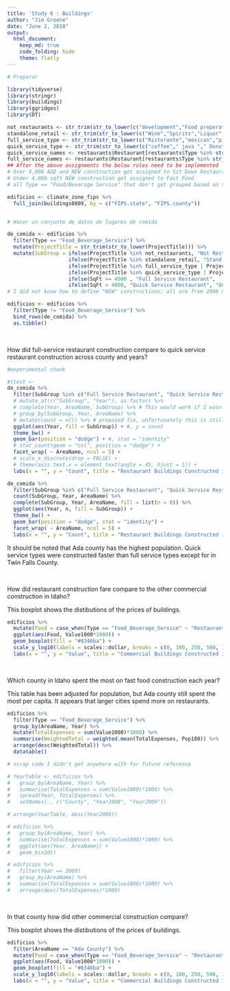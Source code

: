 ```yaml
---
title: 'Study 6 : Buildings'
author: "Jim Greene"
date: "June 2, 2018"
output: 
  html_document:
    keep_md: true
    code_folding: hide
    theme: flatly
---
```


```r
# Preparar

library(tidyverse)
library(stringr)
library(buildings)
library(ggridges)
library(DT)

not_restaurants <- str_trim(str_to_lower(c("development","Food preperation center", "Food Services center","bakery","Grocery","conceession","Cafeteria", "lunchroom","school","facility"," hall ")))
standalone_retail <- str_trim(str_to_lower(c("Wine","Spirits","Liquor","Convenience","drugstore","Flying J", "Rite Aid ","walgreens ","Love's Travel ")))
full_service_type <- str_trim(str_to_lower(c("Ristorante","mexican","pizza ","steakhouse"," grill ","buffet","tavern"," bar ","waffle","italian","steak house")))
quick_service_type <- str_trim(str_to_lower(c("coffee"," java "," Donut ","Doughnut"," burger ","Ice Cream ","custard ","sandwich ","fast food "," bagel ")))
quick_service_names <- restaurants$Restaurant[restaurants$Type %in% str_trim(str_to_lower(c("coffee","Ice Cream","Fast Food")))]
full_service_names <- restaurants$Restaurant[restaurants$Type %in% str_trim(str_to_lower(c("Pizza","Casual Dining","Fast Casual")))]
## After the above assignments the below rules need to be implemented
# Over 4,000 ADD and NEW construction get assigned to Sit Down Restaurants
# Under 4,000 sqft NEW construction get assigned to Fast Food
# all Type == "Food/Beverage Service" that don't get grouped based on the above are called "Unknown"
```

```r
edificios <- climate_zone_fips %>% 
  full_join(buildings0809, by = c("FIPS.state", "FIPS.county"))


# Hacer un conjunto de datos de lugares de comida

de_comida <- edificios %>%
  filter(Type == "Food_Beverage_Service") %>% 
  mutate(ProjectTitle = str_trim(str_to_lower(ProjectTitle))) %>% 
  mutate(SubGroup = ifelse(ProjectTitle %in% not_restaurants, "Not Restaraunt", 
                    ifelse(ProjectTitle %in% standalone_retail, "Stand Alone Retail", 
                    ifelse(ProjectTitle %in% full_service_type | ProjectTitle %in% full_service_names, "Full Service Restaurant", 
                    ifelse(ProjectTitle %in% quick_service_type | ProjectTitle %in% quick_service_names, "Quick Service Restaurant", 
                    ifelse(SqFt >= 4000 , "Full Service Restaurant", 
                    ifelse(SqFt < 4000, "Quick Service Restaurant", "Unknown")))))))
# I did not know how to define "NEW" constructions; all are from 2008 or 2009.

edificios <- edificios %>% 
  filter(Type != "Food_Beverage_Service") %>% 
  bind_rows(de_comida) %>% 
  as.tibble()
```

</br>

How did full-service restaurant construction compare to quick service restaurant construction across county and years?

```r
#experimental chunk

#(test <- 
de_comida %>% 
  filter(SubGroup %in% c("Full Service Restaurant", "Quick Service Restaurant")) %>%
  # mutate_at(c("SubGroup", "Year"), as.factor) %>% 
  # complete(Year, AreaName, SubGroup) %>% # This would work if I wasn't doing counts.
  # group_by(SubGroup, Year, AreaName) %>% 
  # mutate(count = n()) %>% # proposed fix, unfortunately this is still counting the NAs.
  ggplot(aes(Year, fill = SubGroup)) + #, y = count
  theme_bw() +
  geom_bar(position = "dodge") + #, stat = "identity"
  # stat_count(geom = "col", position = "dodge") +
  facet_wrap( ~ AreaName, ncol = 5) +
  # scale_x_discrete(drop = FALSE) +
  # theme(axis.text.x = element_text(angle = 45, hjust = 1)) +
  labs(x = "", y = "Count", title = "Restaurant Buildings Constructed in Idaho, 2008-09", fill = "Type")
```

```r
de_comida %>% 
  filter(SubGroup %in% c("Full Service Restaurant", "Quick Service Restaurant")) %>%
  count(SubGroup, Year, AreaName) %>% 
  complete(SubGroup, Year, AreaName, fill = list(n = 0)) %>%
  ggplot(aes(Year, n, fill = SubGroup)) +
  theme_bw() +
  geom_bar(position = "dodge", stat = "identity") +
  facet_wrap( ~ AreaName, ncol = 5) +
  labs(x = "", y = "Count", title = "Restaurant Buildings Constructed in Idaho, 2008-09", fill = "Type")
```




It should be noted that Ada county has the highest population. Quick service types were constructed faster than full service types except for in Twin Falls County.

</br>

How did restaurant construction fare compare to the other commercial construction in Idaho?

This boxplot shows the distibutions of the prices of buildings.
```r
edificios %>% 
  mutate(Food = case_when(Type == "Food_Beverage_Service" ~ "Restaurants", TRUE ~ "Other"))  %>% 
  ggplot(aes(Food, Value1000*1000)) +
  geom_boxplot(fill = "#8346ba") +
  scale_y_log10(labels = scales::dollar, breaks = c(0, 100, 250, 500, 1000, 2500, 5000, 10000, 25000, 50000, 100000)*1000) +
  labs(x = "", y = "Value", title = "Commercial Buildings Constructed in Idaho, 2008-2009")
```

</br>

Which county in Idaho spent the most on fast food construction each year?

This table has been adjusted for population, but Ada county still spent the most per capita. It appears that larger cities spend more on restaurants.
```r
edificios %>% 
  filter(Type == "Food_Beverage_Service") %>% 
  group_by(AreaName, Year) %>%
  mutate(TotalExpenses = sum(Value1000)*1000) %>%
  summarise(WeightedTotal = weighted.mean(TotalExpenses, Pop100)) %>%
  arrange(desc(WeightedTotal)) %>% 
  datatable()
```
```r
# scrap code I didn't get anywhere with for future reference

# YearTable <- edificios %>% 
#   group_by(AreaName, Year) %>% 
#   summarise(TotalExpenses = sum(Value1000)*1000) %>%
#   spread(Year, TotalExpenses) %>% 
#   setNames(., c("County", "Year2008", "Year2009"))

# arrange(YearTable, desc(Year2008)) 

# edificios %>% 
#   group_by(AreaName, Year) %>% 
#   summarise(TotalExpenses = sum(Value1000)*1000) %>%
#   ggplot(aes(Year, AreaName)) +
#   geom_bin2d()

# edificios %>% 
#   filter(Year == 2009)
#   group_by(AreaName) %>% 
#   summarise(TotalExpenses = sum(Value1000)*1000) %>% 
#   arrange(desc(TotalExpenses)*1000)
```

</br>

In that county how did other commercial construction compare?

This boxplot shows the distibutions of the prices of buildings.
```r
edificios %>% 
  filter(AreaName == "Ada County") %>% 
  mutate(Food = case_when(Type == "Food_Beverage_Service" ~ "Restaurants", TRUE ~ "Other"))  %>% 
  ggplot(aes(Food, Value1000*1000)) +
  geom_boxplot(fill = "#8346ba") +
  scale_y_log10(labels = scales::dollar, breaks = c(0, 100, 250, 500, 1000, 2500, 5000, 10000, 25000, 50000, 100000)*1000) +
  labs(x = "", y = "Value", title = "Commercial Buildings Constructed in Ada County, 2008-2009")
```

